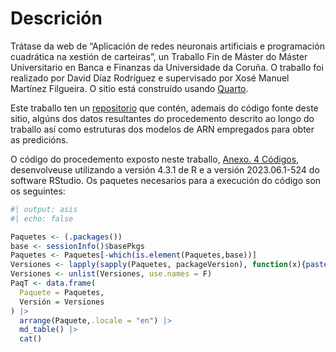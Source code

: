 # Descrición {.unnumbered}

Trátase da web de "Aplicación de redes neuronais artificiais e programación cuadrática na xestión de carteiras", un Traballo Fin de Máster do Máster Universitario en Banca e Finanzas da Universidade da Coruña. O traballo foi realizado por David Díaz Rodríguez e supervisado por Xosé Manuel Martínez Filgueira. O sitio está construído usando [Quarto](https://quarto.org/).

Este traballo ten un [repositorio](https://github.com/davidrsch/TFM) que contén, ademais do código fonte deste sitio, algúns dos datos resultantes do procedemento descrito ao longo do traballo así como estruturas dos modelos de ARN empregados para obter as predicións.

O código do procedemento exposto neste traballo, [Anexo. 4 Códigos](Annex4.html), desenvolveuse utilizando a versión 4.3.1 de R e a versión 2023.06.1-524 do software RStudio. Os paquetes necesarios para a execución do código son os seguintes:

```{r}
#| output: asis
#| echo: false

Paquetes <- (.packages())
base <- sessionInfo()$basePkgs
Paquetes <- Paquetes[-which(is.element(Paquetes,base))]
Versiones <- lapply(sapply(Paquetes, packageVersion), function(x){paste(x, collapse = '.')})
Versiones <- unlist(Versiones, use.names = F)
PaqT <- data.frame(
  Paquete = Paquetes,
  Versión = Versiones
) |>
  arrange(Paquete,.locale = "en") |>
  md_table() |>
  cat()
```
